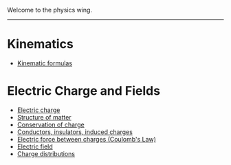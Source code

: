 Welcome to the physics wing.

---

# Kinematics

* [Kinematic formulas](/physics/km/kinematic-formulas)

# Electric Charge and Fields

* [Electric charge](/physics/ec/charge)
* [Structure of matter](/physics/ec/matter)
* [Conservation of charge](/physics/ec/conservation-of-charge)
* [Conductors, insulators, induced charges](/physics/ec/conductors)
* [Electric force between charges (Coulomb's Law)](/physics/ec/electric-force-between-charges)
* [Electric field](/physics/ec/electric-field)
* [Charge distributions](/physics/ec/charge-distributions)
